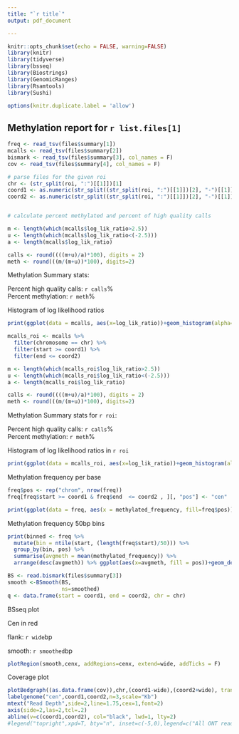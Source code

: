 ```yaml
---
title: "`r title`"
output: pdf_document

---
```


```r
knitr::opts_chunk$set(echo = FALSE, warning=FALSE)
library(knitr)
library(tidyverse)
library(bsseq)
library(Biostrings)
library(GenomicRanges)
library(Rsamtools)
library(Sushi)

options(knitr.duplicate.label = 'allow')
```

## Methylation report for `r list.files[1]`

```r
freq <- read_tsv(files$summary[1])
mcalls <- read_tsv(files$summary[2])
bismark <- read_tsv(files$summary[3], col_names = F)
cov <- read_tsv(files$summary[4], col_names = F)

# parse files for the given roi
chr <- (str_split(roi, ":")[[1]])[1]
coord1 <- as.numeric(str_split((str_split(roi, ":")[[1]])[2], "-")[[1]][1])
coord2 <- as.numeric(str_split((str_split(roi, ":")[[1]])[2], "-")[[1]][2])


# calculate percent methylated and percent of high quality calls

m <- length(which(mcalls$log_lik_ratio>2.5))
u <- length(which(mcalls$log_lik_ratio<(-2.5)))
a <- length(mcalls$log_lik_ratio)

calls <- round((((m+u)/a)*100), digits = 2)
meth <- round(((m/(m+u))*100), digits=2)

```


Methylation Summary stats:
 
Percent high quality calls: `r calls`%  
Percent methylation: `r meth`%  


Histogram of log likelihood ratios

```r
print(ggplot(data = mcalls, aes(x=log_lik_ratio))+geom_histogram(alpha=.5, binwidth = .5, fill = "red")+theme_bw()+geom_vline(xintercept= c(-2.5, 2.5), linetype="dashed", color="black")+xlim(-25,25))

```


```r
mcalls_roi <- mcalls %>% 
  filter(chromosome == chr) %>%
  filter(start >= coord1) %>%
  filter(end <= coord2)

m <- length(which(mcalls_roi$log_lik_ratio>2.5))
u <- length(which(mcalls_roi$log_lik_ratio<(-2.5)))
a <- length(mcalls_roi$log_lik_ratio)

calls <- round((((m+u)/a)*100), digits = 2)
meth <- round(((m/(m+u))*100), digits=2)
```
\newpage
Methylation Summary stats for `r roi`:
 
Percent high quality calls: `r calls`%  
Percent methylation: `r meth`%  

Histogram of log likelihood ratios in `r roi`


``` r
print(ggplot(data = mcalls_roi, aes(x=log_lik_ratio))+geom_histogram(alpha=.5, binwidth = .5, fill = "red")+theme_bw()+geom_vline(xintercept= c(-2.5, 2.5), linetype="dashed", color="black")+xlim(-25,25))

```
\newpage
Methylation frequency per base

```r
freq$pos <- rep("chrom", nrow(freq))
freq[freq$start >= coord1 & freq$end  <= coord2 , ][, "pos"] <- "cen"
```
``` r
print(ggplot(data = freq, aes(x = methylated_frequency, fill=freq$pos)) +geom_density(alpha=.5)+facet_wrap(~freq$pos, ncol=2)+theme_bw()+labs(x="methylated frequency (per base)", color="Position")+scale_fill_manual("region",values=c( "red", "green"))+theme(legend.position="bottom"))

```
\newpage
Methylation frequency 50bp bins

``` r
print(binned <- freq %>%
  mutate(bin = ntile(start, (length(freq$start)/50))) %>%
  group_by(bin, pos) %>%
  summarise(avgmeth = mean(methylated_frequency)) %>%
  arrange(desc(avgmeth)) %>% ggplot(aes(x=avgmeth, fill = pos))+geom_density(alpha=.5)+theme_bw()+labs(x="Average methylation frequency (bin size 50bps)")+facet_wrap(~pos, ncol=2)+scale_fill_manual("Region",values=c( "red", "green"))+theme(legend.position="bottom"))
```

\newpage

```r
BS <- read.bismark(files$summary[3])
smooth <-BSmooth(BS, 
                 ns=smoothed)
q <- data.frame(start = coord1, end = coord2, chr = chr)
```

BSseq plot

Cen in red

flank: `r wide`bp

smooth: `r smoothed`bp


```r
plotRegion(smooth,cenx, addRegions=cenx, extend=wide, addTicks = F)
```

Coverage plot

```r
plotBedgraph((as.data.frame(cov)),chr,(coord1-wide),(coord2+wide), transparency =.5, color= SushiColors(2)(2)[1])
labelgenome("cen",coord1,coord2,n=3,scale="Kb")
mtext("Read Depth",side=2,line=1.75,cex=1,font=2)
axis(side=2,las=2,tcl=.2)
abline(v=c(coord1,coord2), col="black", lwd=1, lty=2)
#legend("topright",xpd=T, bty="n", inset=c(-5,0),legend=c("All ONT reads","ONT with high quality meth calls"), fill=opaque(SushiColors(2)(2)),border=SushiColors(2)(2),text.font=2,cex=1.0)
```